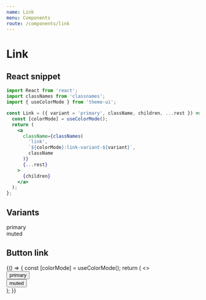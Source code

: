 ```yaml
---
name: Link
menu: Components
route: /components/link
---
```


# Link


## React snippet

```jsx
import React from 'react';
import classNames from 'classnames';
import { useColorMode } from 'theme-ui';

const Link = ({ variant = 'primary', className, children, ...rest }) => {
  const [colorMode] = useColorMode();
  return (
    <a
      className={classNames(
        'link',
        `${colorMode}:link-variant-${variant}`,
        className
      )}
      {...rest}
    >
      {children}
    </a>
  );
};
```

## Variants

<Playground>
  <div className="mb-4">
    <Link variant="primary" href="#">
      primary
    </Link>
  </div>
  <div className="mb-4">
    <Link variant="muted" href="#">
      muted
    </Link>
  </div>
</Playground>

## Button link

<Playground>
  {() => {
    const [colorMode] = useColorMode();
    return (
      <>
        <div className="mb-4">
          <button className={`link ${colorMode}:link-variant-primary`}>
            primary
          </button>
        </div>
        <div className="mb-4">
          <button className={`link ${colorMode}:link-variant-muted`}>
            muted
          </button>
        </div>
      </>
    );
  }}
</Playground>
